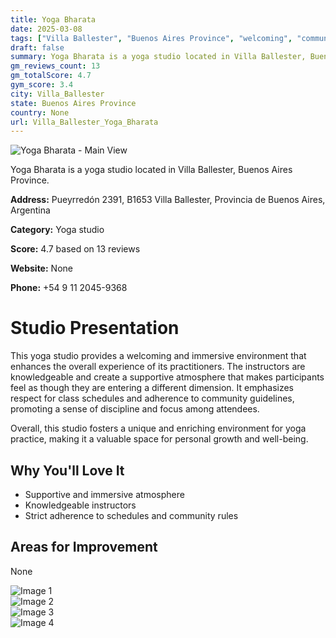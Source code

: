 ```yaml
---
title: Yoga Bharata
date: 2025-03-08
tags: ["Villa Ballester", "Buenos Aires Province", "welcoming", "community-focused", "Villa Ballester"]  
draft: false
summary: Yoga Bharata is a yoga studio located in Villa Ballester, Buenos Aires Province.
gm_reviews_count: 13
gm_totalScore: 4.7
gym_score: 3.4
city: Villa_Ballester
state: Buenos Aires Province
country: None
url: Villa_Ballester_Yoga_Bharata
---
```


<div className="aspect-[16/9] relative my-8">
  <img 
    src="https://lh5.googleusercontent.com/p/AF1QipPp4995RmRcdkXDn2HNwiLQD3IcQTVhTpbRcTc8=w1920-h1080-k-no"
    alt="Yoga Bharata - Main View"
    className="object-cover absolute inset-0 w-full h-full rounded-lg"
  />
</div>

Yoga Bharata is a yoga studio located in Villa Ballester, Buenos Aires Province.

**Address:** Pueyrredón 2391, B1653 Villa Ballester, Provincia de Buenos Aires, Argentina

**Category:** Yoga studio

**Score:** 4.7 based on 13 reviews

**Website:** None

**Phone:** +54 9 11 2045-9368

# Studio Presentation

This yoga studio provides a welcoming and immersive environment that enhances the overall experience of its practitioners. The instructors are knowledgeable and create a supportive atmosphere that makes participants feel as though they are entering a different dimension. It emphasizes respect for class schedules and adherence to community guidelines, promoting a sense of discipline and focus among attendees.

Overall, this studio fosters a unique and enriching environment for yoga practice, making it a valuable space for personal growth and well-being.

## Why You'll Love It

- Supportive and immersive atmosphere
- Knowledgeable instructors
- Strict adherence to schedules and community rules

## Areas for Improvement

None

<div className="grid grid-cols-1 xl:grid-cols-2 gap-4 my-8">
<div className="aspect-[4/3] relative"><img src="https://lh5.googleusercontent.com/p/AF1QipO5HXscLV02P1Kqm3FEDfzeqhk50J-D_4bDMxz5=w1920-h1080-k-no" alt="Image 1" className="object-cover absolute inset-0 w-full h-full rounded-lg" /></div>
<div className="aspect-[4/3] relative"><img src="https://lh5.googleusercontent.com/p/AF1QipPxilH9UKHwIs4YlrnElM7ICCCQBM25tI1-BIlQ=w1920-h1080-k-no" alt="Image 2" className="object-cover absolute inset-0 w-full h-full rounded-lg" /></div>
<div className="aspect-[4/3] relative"><img src="https://lh5.googleusercontent.com/p/AF1QipOOz7P-zRt_1wEU64q1O9PrILanVUz-UjjaCQ4v=w1920-h1080-k-no" alt="Image 3" className="object-cover absolute inset-0 w-full h-full rounded-lg" /></div>
<div className="aspect-[4/3] relative"><img src="https://lh5.googleusercontent.com/p/AF1QipOpeOdxGkVf7VZSl2kdxRihU-5aVLoAgBbt6rhh=w1920-h1080-k-no" alt="Image 4" className="object-cover absolute inset-0 w-full h-full rounded-lg" /></div>
</div>
